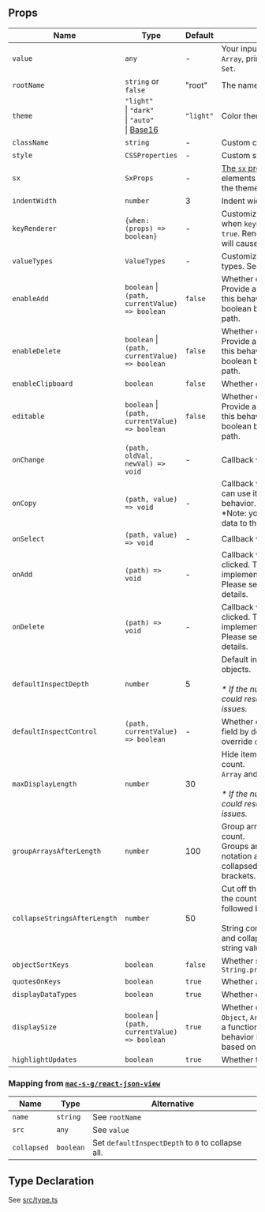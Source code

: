 ## Props

| Name                         | Type                                                                                                    | Default   | Description                                                                                                                                                                          |
| ---------------------------- | ------------------------------------------------------------------------------------------------------- | --------- | ------------------------------------------------------------------------------------------------------------------------------------------------------------------------------------ |
| `value`                      | `any`                                                                                                   | -         | Your input data. Any value, `object`, `Array`, primitive type, even `Map` or `Set`.                                                                                                  |
| `rootName`                   | `string` or `false`                                                                                     | "root"    | The name of the root value.                                                                                                                                                          |
| `theme`                      | `"light"` <br />\| `"dark"` <br />\| `"auto"` <br />\| [Base16](https://github.com/chriskempson/base16) | `"light"` | Color theme.                                                                                                                                                                         |
| `className`                  | `string`                                                                                                | -         | Custom class name.                                                                                                                                                                   |
| `style`                      | `CSSProperties`                                                                                         | -         | Custom style.                                                                                                                                                                        |
| `sx`                         | `SxProps`                                                                                               | -         | [The `sx` prop](https://mui.com/system/getting-started/the-sx-prop/) lets you style elements inline, using values from the theme.                                                    |
| `indentWidth`                | `number`                                                                                                | 3         | Indent width for nested objects                                                                                                                                                      |
| `keyRenderer`                | `{when: (props) => boolean}`                                                                            | -         | Customize the rendering of key when `keyRenderer.when` returns `true`. Render `null` in `keyRenderer` will cause the colons to be hidden.                                            |
| `valueTypes`                 | `ValueTypes`                                                                                            | -         | Customize the definition of data types. See [Defining Data Types](/how-to/data-types)                                                                                                |
| `enableAdd`                  | `boolean` \|<br />`(path, currentValue) => boolean`                                                     | `false`   | Whether enable add feature. Provide a function to customize this behavior by returning a boolean based on the value and path.                                                        |
| `enableDelete`               | `boolean` \|<br />`(path, currentValue) => boolean`                                                     | `false`   | Whether enable delete feature. Provide a function to customize this behavior by returning a boolean based on the value and path.                                                     |
| `enableClipboard`            | `boolean`                                                                                               | `false`   | Whether enable clipboard feature.                                                                                                                                                    |
| `editable`                   | `boolean` \|<br />`(path, currentValue) => boolean`                                                     | `false`   | Whether enable edit feature. Provide a function to customize this behavior by returning a boolean based on the value and path.                                                       |
| `onChange`                   | `(path, oldVal, newVal) => void`                                                                        | -         | Callback when value changed.                                                                                                                                                         |
| `onCopy`                     | `(path, value) => void`                                                                                 | -         | Callback when value copied, you can use it to customize the copy behavior.<br />\*Note: you will have to write the data to the clipboard by yourself.                                |
| `onSelect`                   | `(path, value) => void`                                                                                 | -         | Callback when value selected.                                                                                                                                                        |
| `onAdd`                      | `(path) => void`                                                                                        | -         | Callback when the add button is clicked. This is the function which implements the add feature. Please see the [DEMO](/full) for more details.                                       |
| `onDelete`                   | `(path) => void`                                                                                        | -         | Callback when the delete button is clicked. This is the function which implements the delete feature. Please see the [DEMO](/full) for more details.                                 |
| `defaultInspectDepth`        | `number`                                                                                                | 5         | Default inspect depth for nested objects.<br /><br />_\* If the number is set too large, it could result in performance issues._                                                     |
| `defaultInspectControl`      | `(path, currentValue) => boolean`                                                                       | -         | Whether expand or collapse a field by default. Using this will override `defaultInspectDepth`.                                                                                       |
| `maxDisplayLength`           | `number`                                                                                                | 30        | Hide items after reaching the count.<br />`Array` and `Object` will be affected.<br /><br />_\* If the number is set too large, it could result in performance issues._              |
| `groupArraysAfterLength`     | `number`                                                                                                | 100       | Group arrays after reaching the count.<br />Groups are displayed with bracket notation and can be expanded and collapsed by clicking on the brackets.                                |
| `collapseStringsAfterLength` | `number`                                                                                                | 50        | Cut off the string after reaching the count. Collapsed strings are followed by an ellipsis.<br /><br />String content can be expanded and collapsed by clicking on the string value. |
| `objectSortKeys`             | `boolean`                                                                                               | `false`   | Whether sort keys through `String.prototype.localeCompare()`                                                                                                                         |
| `quotesOnKeys`               | `boolean`                                                                                               | `true`    | Whether add quotes on keys.                                                                                                                                                          |
| `displayDataTypes`           | `boolean`                                                                                               | `true`    | Whether display data type labels.                                                                                                                                                    |
| `displaySize`                | `boolean` \|<br />`(path, currentValue) => boolean`                                                     | `true`    | Whether display the size of `Object`, `Array`, `Map` and `Set`. Provide a function to customize this behavior by returning a boolean based on the value and path.                    |
| `highlightUpdates`           | `boolean`                                                                                               | `true`    | Whether to highlight updates.                                                                                                                                                        |

### Mapping from [`mac-s-g/react-json-view`](https://github.com/mac-s-g/react-json-view)

| Name        | Type      | Alternative                                       |
| ----------- | --------- | ------------------------------------------------- |
| `name`      | `string`  | See `rootName`                                    |
| `src`       | `any`     | See `value`                                       |
| `collapsed` | `boolean` | Set `defaultInspectDepth` to `0` to collapse all. |

## Type Declaration

See [src/type.ts](https://github.com/TexteaInc/json-viewer/blob/main/src/type.ts)
